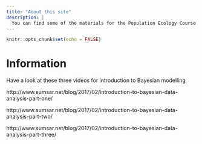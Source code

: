 ```yaml
---
title: "About this site"
description: |
  You can find some of the materials for the Population Ecology Course here
---
```


```r
knitr::opts_chunk$set(echo = FALSE)
```

# Information 



Have a look at these three videos for introduction to Bayesian modelling

http://www.sumsar.net/blog/2017/02/introduction-to-bayesian-data-analysis-part-one/

http://www.sumsar.net/blog/2017/02/introduction-to-bayesian-data-analysis-part-two/

http://www.sumsar.net/blog/2017/02/introduction-to-bayesian-data-analysis-part-three/
